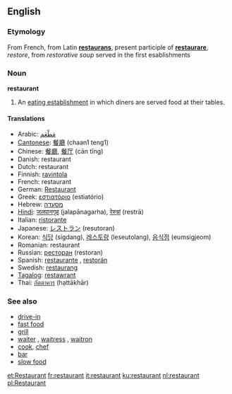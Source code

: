 ==English==

===Etymology===
From French, from Latin '''[[restaurans]]''', present participle of '''[[restaurare]]''', ''restore'', from ''restorative soup'' served in the first esablishments

===Noun===
'''restaurant'''

#An [[eating establishment]] in which diners are served food at their tables.

====Translations====
*Arabic: [[مَطْعَم]]
*[[Cantonese]]: [[餐廳]] (chaan1 teng1)
*Chinese: [[餐廳]], [[餐厅]] (cān tīng)
*Danish: restaurant {{c}}
*Dutch: restaurant {{n}}
*Finnish: [[ravintola]]
*French: restaurant {{m}}
*German: [[Restaurant]] {{n}}
*Greek: [[εστιατόριο]] (estiatório)
*Hebrew: [[מסעדה]]
*[[Hindi]]: [[जलपानगृह]] (jalapānagarha), [[रेस्त्रां]] (restrā)
*Italian: [[ristorante]]
*Japanese: [[レストラン]] (resutoran)
*Korean: [[식당]] (sigdang), [[레스토랑]] (leseutolang), [[음식점]] (eumsigjeom)
*Romanian: restaurant {{n}}
*Russian: [[ресторан]] (restoran)
*Spanish: [[restaurante]] {{m}}, [[restorán]]
*Swedish: [[restaurang]]
*[[Tagalog]]: [[restawrant]]
*Thai: [[ภัตตาคาร]] (hạttākhār)

===See also===
*[[drive-in]]
*[[fast food]]
*[[grill]]
*[[waiter]] {{m}},  [[waitress]] {{f}}, [[waitron]]
*[[cook]], [[chef]]
*[[bar]]
*[[slow food]]

[[et:Restaurant]]
[[fr:restaurant]]
[[it:restaurant]]
[[ku:restaurant]]
[[nl:restaurant]]
[[pl:Restaurant]]